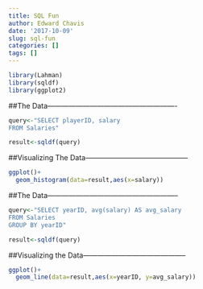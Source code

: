 ```yaml
---
title: SQL Fun
author: Edward Chavis
date: '2017-10-09'
slug: sql-fun
categories: []
tags: []
---
```


```r
library(Lahman)
library(sqldf)
library(ggplot2)
```

##The Data-------------------------------------------------------

```r
query<-"SELECT playerID, salary 
FROM Salaries"

result<-sqldf(query)
```

##Visualizing The Data--------------------------------------------

```r
ggplot()+
  geom_histogram(data=result,aes(x=salary))
```

##The Data--------------------------------------------------------

```r
query<-"SELECT yearID, avg(salary) AS avg_salary
FROM Salaries
GROUP BY yearID"

result<-sqldf(query)
```

##Visualizing the Data--------------------------------------------

```r
ggplot()+
  geom_line(data=result,aes(x=yearID, y=avg_salary))
```

